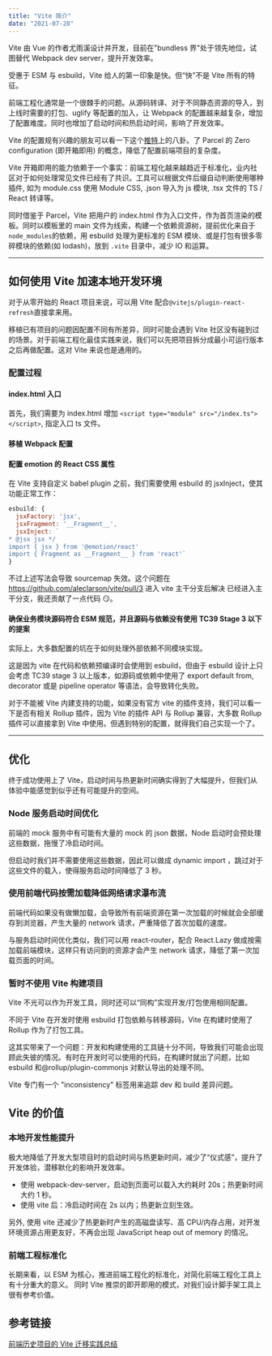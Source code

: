 ```yaml
---
title: "Vite 简介"
date: "2021-07-28"
---
```


Vite 由 Vue 的作者尤雨溪设计并开发，目前在"bundless 界"处于领先地位，试图替代 Webpack dev server，提升开发效率。

受惠于 ESM 与 esbuild，Vite 给人的第一印象是快。但“快”不是 Vite 所有的特征。

前端工程化通常是一个很棘手的问题。从源码转译、对于不同静态资源的导入，到上线时需要的打包、uglify 等配置的加入，让 Webpack 的配置越来越复杂，增加了配置难度。同时也增加了启动时间和热启动时间，影响了开发效率。

Vite 的配置规<note label="借鉴">有兴趣的朋友可以看一下这个[推特](https://twitter.com/youyuxi/status/1460406787757072386?s=21)上的八卦。</note>了 Parcel 的 Zero configuration (即开箱即用) 的概念，降低了配置前端项目的复杂度。

Vite 开箱即用的能力依赖于一个事实：前端工程化越来越趋近于标准化，业内社区对于如何处理常见文件已经有了共识。工具可以根据文件后缀自动判断使用哪种插件, 如为 module.css 使用 Module CSS, .json 导入为 js 模块, .tsx 文件的 TS / React 转译等。

同时借鉴于 Parcel，Vite 把用户的 index.html 作为入口文件，作为首页渲染的模板。同时以模板里的 main 文件为线索，构建一个依赖资源树，提前优化来自于`node_modules`的依赖，用 esbuild 处理为更标准的 ESM 模块、或是打包有很多零碎模块的依赖(如 lodash)，放到 `.vite` 目录中，减少 IO 和运算。

---

## 如何使用 Vite 加速本地开发环境

对于从零开始的 React 项目来说，可以用 Vite 配合`@vitejs/plugin-react-refresh`直接拿来用。

移植已有项目的问题因配置不同有所差异，同时可能会遇到 Vite 社区没有碰到过的场景。对于前端工程化最佳实践来说，我们可以先把项目拆分成最小可运行版本之后再做配置。这对 Vite 来说也是通用的。

### 配置过程

#### index.html 入口

首先，我们需要为 index.html 增加 `<script type="module" src="/index.ts"></script>`, 指定入口 ts 文件。

#### 移植 Webpack 配置

#### 配置 emotion 的 React CSS 属性

在 Vite 支持自定义 babel plugin 之前，我们需要使用 esbuild 的 jsxInject，使其功能正常工作：

```js
esbuild: {
  jsxFactory: 'jsx',
  jsxFragment: '__Fragment__',
  jsxInject: `
* @jsx jsx */
import { jsx } from '@emotion/react'
import { Fragment as __Fragment__ } from 'react'`
}
```

不过上述写法会导致 sourcemap 失效。这个问题在 https://github.com/aleclarson/vite/pull/3 进入 vite 主干分支后解决 <note>已经进入主干分支，我还贡献了一点代码 😏</note>。

#### 确保业务模块源码符合 ESM 规范，并且源码与依赖没有使用 TC39 Stage 3 以下的提案

实际上，大多数配置的坑在于如何处理外部依赖不同模块实现。

这是因为 vite 在代码和依赖预编译时会使用到 esbuild，但由于 esbuild 设计上只会考虑 TC39 stage 3 以上版本，如源码或依赖中使用了 export default from, decorator 或是 pipeline operator 等语法，会导致转化失败。

对于不能被 Vite 内建支持的功能，如果没有官方 vite 的插件支持，我们可以看一下是否有相关 Rollup 插件，因为 Vite 的插件 API 与 Rollup 兼容，大多数 Rollup 插件可以直接拿到 Vite 中使用。但遇到特别的配置，就得我们自己实现一个了。

---

## 优化

终于成功使用上了 Vite，启动时间与热更新时间确实得到了大幅提升，但我们从体验中能感觉到似乎还有可能提升的空间。

### Node 服务启动时间优化

前端的 mock 服务中有可能有大量的 mock 的 json 数据，Node 启动时会预处理这些数据，拖慢了冷启动时间。

但启动时我们并不需要使用这些数据，因此可以做成 dynamic import ，跳过对于这些文件的载入，使得服务启动时间降低了 3 秒。

### 使用前端代码按需加载降低网络请求瀑布流

前端代码如果没有做懒加载，会导致所有前端资源在第一次加载的时候就会全部缓存到浏览器，产生大量的 network 请求，严重降低了首次加载的速度。

与服务启动时间优化类似，我们可以用 react-router，配合 React.Lazy 做成按需加载前端模块，这样只有访问到的资源才会产生 network 请求，降低了第一次加载页面的时间。

### 暂时不使用 Vite 构建项目

Vite 不光可以作为开发工具，同时还可以“同构”实现开发/打包使用相同配置。

不同于 Vite 在开发时使用 esbuild 打包依赖与转移源码，Vite 在构建时使用了 Rollup 作为了打包工具。

这其实带来了一个问题：开发和构建使用的工具链十分不同，导致我们可能会出现顾此失彼的情况。有时在开发时可以使用的代码，在构建时就出了问题，比如 esbuild 和@rollup/plugin-commonjs 对默认导出的处理不同。

Vite 专门有一个 "inconsistency" 标签用来追踪 dev 和 build 差异问题。

## Vite 的价值

### 本地开发性能提升

极大地降低了开发大型项目时的启动时间与热更新时间，减少了“仪式感”，提升了开发体验，潜移默化的影响开发效率。

- 使用 webpack-dev-server，启动到页面可以载入大约耗时 20s；热更新时间大约 1 秒。
- 使用 vite 后：冷启动时间在 2s 以内；热更新立刻生效。

另外, 使用 vite 还减少了热更新时产生的高磁盘读写、高 CPU/内存占用，对开发环境资源占用更友好，不再会出现 JavaScript heap out of memory 的情况。

### 前端工程标准化

长期来看，以 ESM 为核心，推进前端工程化的标准化，对简化前端工程化工具上有十分重大的意义。
同时 Vite 推崇的即开即用的模式，对我们设计脚手架工具上很有参考价值。

## 参考链接

[前端历史项目的 Vite 迁移实践总结](https://zhuanlan.zhihu.com/p/391077878)
